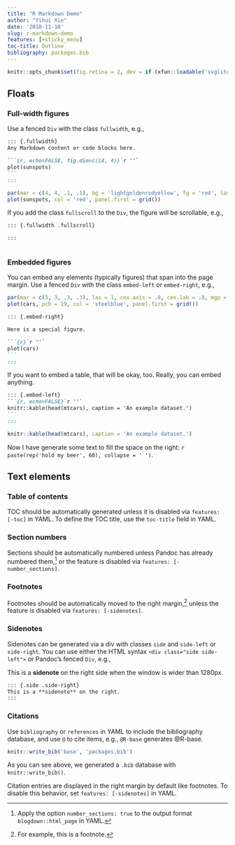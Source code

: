 ```yaml
---
title: "R Markdown Demo"
author: "Yihui Xie"
date: '2010-11-10'
slug: r-markdown-demo
features: [+sticky_menu]
toc-title: Outline
bibliography: packages.bib
---
```


```r
knitr::opts_chunk$set(fig.retina = 2, dev = if (xfun::loadable('svglite')) 'svglite' else 'svg')
```

## Floats

### Full-width figures

Use a fenced `Div` with the class `fullwidth`, e.g.,

```` .md
::: {.fullwidth}
Any Markdown content or code blocks here.

```{r, echo=FALSE, fig.dim=c(14, 4)}`r ''`
plot(sunspots)
```
:::
````

::: {.fullwidth}
```r
par(mar = c(4, 4, .1, .1), bg = 'lightgoldenrodyellow', fg = 'red', las = 1)
plot(sunspots, col = 'red', panel.first = grid())
```
:::

If you add the class `fullscroll` to the `Div`, the figure will be scrollable,
e.g.,

``` .md
::: {.fullwidth .fullscroll}

:::
```

::: {.fullwidth .fullscroll}
```r
```
:::

### Embedded figures

You can embed any elements (typically figures) that span into the page margin.
Use a fenced `Div` with the class `embed-left` or `embed-right`, e.g.,

::: {.embed-right}
```r
par(mar = c(3, 3, .3, .3), las = 1, cex.axis = .8, cex.lab = .8, mgp = c(2, .5, 0))
plot(cars, pch = 19, col = 'steelblue', panel.first = grid())
```
:::

```` .md
::: {.embed-right}

Here is a special figure.

```{r}`r ''`
plot(cars)
```
:::
````

If you want to embed a table, that will be okay, too. Really, you can embed
anything.

```` .md
::: {.embed-left}
```{r, echo=FALSE}`r ''`
knitr::kable(head(mtcars), caption = 'An example dataset.')
```
:::
````

::: {.embed-left}
```r
knitr::kable(head(mtcars), caption = 'An example dataset.')
```
:::

Now I have generate some text to fill the space on the right:
`r paste(rep('hold my beer', 60), collapse = ' ')`.

## Text elements

### Table of contents

TOC should be automatically generated unless it is disabled via
`features: [-toc]` in YAML. To define the TOC title, use the `toc-title` field
in YAML.

### Section numbers

Sections should be automatically numbered unless Pandoc has already numbered
them,[^1] or the feature is disabled via `features: [-number_sections]`.

[^1]: Apply the option `number_sections: true` to the output format
    `blogdown::html_page` in YAML.

### Footnotes

Footnotes should be automatically moved to the right margin,[^2] unless the
feature is disabled via `features: [-sidenotes]`.

[^2]: For example, this is a footnote.

### Sidenotes

Sidenotes can be generated via a div with classes `side` and `side-left` or
`side-right`. You can use either the HTML syntax `<div class="side side-left">`
or Pandoc's fenced `Div`, e.g.,

::: {.side .side-right}
This is a **sidenote** on the right side when the window is wider than 1280px.
:::

``` .md
::: {.side .side-right}
This is a **sidenote** on the right.
:::
```

### Citations

Use `bibliography` or `references` in YAML to include the bibliography database,
and use `@` to cite items, e.g., `@R-base` generates @R-base.

```r
knitr::write_bib('base', 'packages.bib')
```

As you can see above, we generated a `.bib` database with `knitr::write_bib()`.

Citation entries are displayed in the right margin by default like footnotes. To
disable this behavior, set `features: [-sidenotes]` in YAML.
